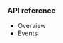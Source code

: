 <PlatformWrapper platform="linux-c">

### API reference

- <Link to="{{Global.IOT_SDK_API_REF_LNX_C}}//index.html">Overview</Link>

- <Link to="{{Global.IOT_SDK_API_REF_LNX_C}}/structagora__rtc__event__handler__t.html">Events</Link>


</PlatformWrapper>